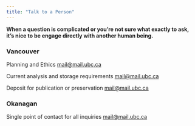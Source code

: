 ```yaml
---
title: "Talk to a Person"
---
```


**When a question is complicated or you're not sure what exactly to ask, it's nice to be engage directly with another human being.**

<div class = "contact">
### Vancouver

Planning and Ethics [mail@mail.ubc.ca](mailto:mail@mail.ubc.ca)

Current analysis and storage requirements [mail@mail.ubc.ca](mailto:mail@mail.ubc.ca)

Deposit for publication or preservation [mail@mail.ubc.ca](mailto:mail@mail.ubc.ca)
</div>

<div class = "contact">
### Okanagan

Single point of contact for all inquiries [mail@mail.ubc.ca](mailto:mail@mail.ubc.ca)
</div>